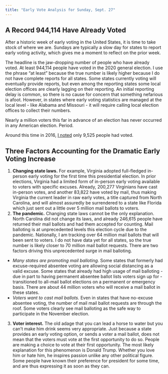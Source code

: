 ```yaml
---
title: "Early Vote Analysis for Sunday, Sept. 27"
---
```


## A Record 944,114 Have Already Voted

After a historic week of early voting in the United States, it is time to take stock of where we are. Sundays are typically a slow day for states to report early voting activity, which gives me a moment to reflect on the prior week.

The headline is the jaw-dropping number of people who have already voted. At least 944,114 people have voted in the 2020 general election. I use the phrase "at least" because the true number is likely higher because I do not have complete reports for all states. Some states currently voting will eventually provide reports, but even among the reporting states some local election offices are clearly lagging on their reporting. An initial reporting delay is common, so there is no cause for concern that something nefarious is afoot. However, in states where early voting statistics are managed at the local level - like Alabama and Missouri - it will require calling local election offices to collect their numbers.

Nearly a million voters this far in advance of an election has never occurred in any American election. Period.

Around this time in 2016, [I noted](https://www.huffpost.com/entry/2016-early-voting-underwa_b_12184290) only 9,525 people had voted.

## Three Factors Accounting for the Dramatic Early Voting Increase

1. **Changing state laws.** For example, Virginia adopted full-fledged in-person early voting for the first time this presidential election. In prior elections, Virginia had a limited form of in-person early voting available to voters with specific excuses. Already, 200,277 Virginians have cast in-person votes, and another 83,822 have voted by mail, thus making Virginia the current leader in raw early votes, a title captured from North Carolina, and will almost assuredly be surrendered to a state like Florida which just sent out a little over 5 million mail ballots to voters.
2. **The pandemic.** Changing state laws cannot be the only explanation. North Carolina did not change its laws, and already 246,615 people have returned their mail ballots and had them accepted for counting. Mail balloting is at unprecedented levels this election cycle due to the pandemic. Nationally, I am tracking over 64 million mail ballots that will been sent to voters. I do not have data yet for all states, so the true number is likely closer to 70 million mail ballot requests. There are two factors driving this unprecedented surge in mail balloting.
  + *Many states are promoting mail balloting.* Some states that formerly had excuse-required absentee voting are allowing social distancing as a valid excuse. Some states that already had high usage of mail balloting - due in part to having permanent absentee ballot lists voters sign up for - transitioned to all-mail ballot elections on a permanent or emergency basis. There are about 44 million voters who will receive a mail ballot in these states.
  + *Voters want to cast mail ballots.* Even in states that have no-excuse absentee voting, the number of mail mail ballot requests are through the roof. Some voters clearly see mail balloting as the safe way to participate in the November election.
3. **Voter interest.** The old adage that you can lead a horse to water but you can't make him drink seems very appropriate. Just because a state provides an early voting option, or sends a voter a mail ballot, does not mean that the voters must vote at the first opportunity to do so. People are making a choice to vote at their first opportunity. The most likely explanation for this phenomenon is Donald Trump. Whether you love him or hate him, he inspires passion unlike any other political figure. Some people have known their preference for president for some time, and are thus expressing it as soon as they can.

